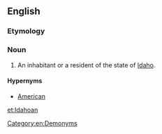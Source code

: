 ==English==

===Etymology===
{{suffix|Idaho|an|lang=en}}

===Noun===
{{en-noun}}

# An inhabitant or a resident of the state of [[Idaho]].

====Hypernyms====
*[[American]]

[[Category:en:Demonyms]]

[[et:Idahoan]]